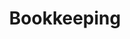 ---
slug: bookkeeping
link: /projects/bookkeeping/
category: 'projects'
title: Bookkeeping
publicData: Sep 11th 2020
pagesCount: 8
pages: 
        - page:
            - image: test
            - title: Главная,
        - page:
            - image: test
            - title: Счет,
        - page:
            - image: test
            - title: История,
        - page:
            - image: test
            - title: Страница истории,
        - page:
            - image: test
            - title: Логин,
        - page:
            - image: test
            - title: Планирование,
        - page:
            - image: test
            - title: Регистрация,
        - page:
            - image: test
            - title: Группы
sortIdx: 460
---